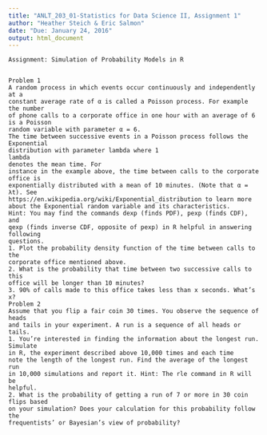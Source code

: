 ```yaml
---
title: "ANLT_203_01-Statistics for Data Science II, Assignment 1"
author: "Heather Steich & Eric Salmon"
date: "Due: January 24, 2016"
output: html_document
---
```



```
Assignment: Simulation of Probability Models in R


Problem 1
A random process in which events occur continuously and independently at a
constant average rate of α is called a Poisson process. For example the number
of phone calls to a corporate office in one hour with an average of 6 is a Poisson
random variable with parameter α = 6.
The time between successive events in a Poisson process follows the Exponential
distribution with parameter lambda where 1
lambda
denotes the mean time. For
instance in the example above, the time between calls to the corporate office is
exponentially distributed with a mean of 10 minutes. (Note that α = λt). See
https://en.wikipedia.org/wiki/Exponential_distribution to learn more
about the Exponential random variable and its characteristics.
Hint: You may find the commands dexp (finds PDF), pexp (finds CDF), and
qexp (finds inverse CDF, opposite of pexp) in R helpful in answering following
questions.
1. Plot the probability density function of the time between calls to the
corporate office mentioned above.
2. What is the probability that time between two successive calls to this
office will be longer than 10 minutes?
3. 90% of calls made to this office takes less than x seconds. What’s x?
Problem 2
Assume that you flip a fair coin 30 times. You observe the sequence of heads
and tails in your experiment. A run is a sequence of all heads or tails.
1. You’re interested in finding the information about the longest run. Simulate
in R, the experiment described above 10,000 times and each time
note the length of the longest run. Find the average of the longest run
in 10,000 simulations and report it. Hint: The rle command in R will be
helpful.
2. What is the probability of getting a run of 7 or more in 30 coin flips based
on your simulation? Does your calculation for this probability follow the
frequentists’ or Bayesian’s view of probability?


```

